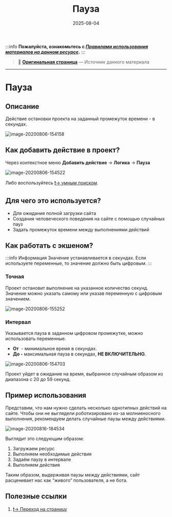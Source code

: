 ﻿---
sidebar_position: 4
title: "Пауза"
description: ""
date: "2025-08-04"
converted: true
originalFile: "Пауза.txt"
targetUrl: "https://zennolab.atlassian.net/wiki/spaces/RU/pages/534053057"
---
:::info **Пожалуйста, ознакомьтесь с [*Правилами использования материалов на данном ресурсе*](../Disclaimer).**
:::

> 🔗 **[Оригинальная страница](https://zennolab.atlassian.net/wiki/spaces/RU/pages/534053057)** — Источник данного материала

_______________________________________________  
# Пауза

## Описание

Действие остановки проекта на заданный промежуток времени - в секундах.

![image-20200806-154158](./assets/Пауза/Пауза_pic1.png)



## Как добавить действие в проект?

Через контекстное меню **Добавить действие** → **Логика** → **Пауза**

![image-20200806-154522](./assets/Пауза/Пауза_pic2.png)



Либо воспользуйтесь [❗→ умным поиском](https://zennolab.atlassian.net/wiki/spaces/RU/pages/506200090/ProjectMaker+7#%D0%A3%D0%BC%D0%BD%D1%8B%D0%B9-%D0%BF%D0%BE%D0%B8%D1%81%D0%BA-%D0%B4%D0%B5%D0%B9%D1%81%D1%82%D0%B2%D0%B8%D0%B9 "https://zennolab.atlassian.net/wiki/spaces/RU/pages/506200090/ProjectMaker+7#%D0%A3%D0%BC%D0%BD%D1%8B%D0%B9-%D0%BF%D0%BE%D0%B8%D1%81%D0%BA-%D0%B4%D0%B5%D0%B9%D1%81%D1%82%D0%B2%D0%B8%D0%B9").

## Для чего это используется?

- Для ожидания полной загрузки сайта
- Создания человеческого поведения на сайте с помощью случайных пауз
- Задать промежуток времени между выполнениями действий

## Как работать с экшеном?

:::info Информация
Значение устанавливается в секундах. Если используете переменные, то значение должно быть цифровым.
:::

### **Точная** 

Проект остановит выполнение на указанное количество секунд. Значение можно указать самому или указав переменную с цифровым значением.

![image-20200806-155252](./assets/Пауза/Пауза_pic3.png)



  

### **Интервал**

Указывается пауза в заданном цифровом промежутке, можно использовать переменные.

- **От**  - минимальное время в секундах.
- **До -** максимальная пауза в секундах, **НЕ ВКЛЮЧИТЕЛЬНО.**

![image-20200806-154703](./assets/Пауза/Пауза_pic4.png)



Проект уйдет в ожидание на время, выбранное случайным образом из диапазона с 20 до 59 секунд.

  

## Пример использования

Представим, что нам нужно сделать несколько однотипных действий на сайте. Чтобы они не выглядели роботизировано из-за молниеносного выполнения, рекомендуем делать случайные паузы между действиями.

![image-20200816-184534](./assets/Пауза/Пауза_pic5.png)



Выглядит это следующим образом:

1. Загружаем ресурс
2. Выполняем необходимые действия
3. Задаём паузу в интервале
4. Выполняем действия

Таким образом, выдерживая паузы между действиями, сайт расценивает нас как “живого“ пользователя, а не бота.

  

## Полезные ссылки

1. [❗→ Переход на страницу](https://zennolab.atlassian.net/wiki/spaces/RU/pages/534052989/Navigate "https://zennolab.atlassian.net/wiki/spaces/RU/pages/534052989/Navigate")